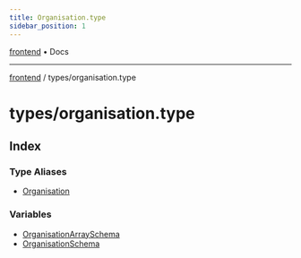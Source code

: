 ```yaml
---
title: Organisation.type
sidebar_position: 1
---
```


[frontend](./organisation.type/../..) • Docs

***

[frontend](./organisation.type/../..) / types/organisation.type

# types/organisation.type

## Index

### Type Aliases

- [Organisation](./organisation.type/type-aliases/Organisation)

### Variables

- [OrganisationArraySchema](./organisation.type/variables/OrganisationArraySchema)
- [OrganisationSchema](./organisation.type/variables/OrganisationSchema)
